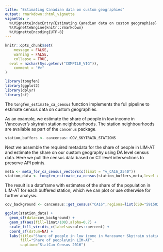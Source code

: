 ```yaml
---
title: "Estimating Canadian data on custom geographies"
output: rmarkdown::html_vignette
vignette: >
  %\VignetteIndexEntry{Estimating Canadian data on custom geographies}
  %\VignetteEngine{knitr::rmarkdown}
  %\VignetteEncoding{UTF-8}
---
```


```r
knitr::opts_chunk$set(
	message = FALSE,
	warning = FALSE,
	collapse = TRUE,
  eval = nzchar(Sys.getenv("COMPILE_VIG")),
	comment = "#>"
)
```

```r
library(tongfen)
library(ggplot2)
library(dplyr)
library(sf)
```

The `tongfen_estimate_ca_census` function implements the full pipeline to estimate census data on custom geographies.

As an example, we estimate the share of people in low income in Vancouver's skytrain station neighbourhoods. The station neighbourhoods are available as part of the `cancenus` package.

```r
station_buffers <- cancensus::COV_SKYTRAIN_STATIONS
```

Next we assemble the required metadata for the share of people in LIM-AT and estimate the share on our custom geography using DA level census data. Here we pull the census data based on CT level intersections to preserve API points.

```r
meta <- meta_for_ca_census_vectors(c(limat = "v_CA16_2540"))
station_data <- tongfen_estimate_ca_census(station_buffers,meta,level = "DA",intersection_level = "CT", quiet=TRUE)
```

The result is a dataframe with estimates of the share of the population in LIM-AT for each buffered station, which we can plot or use otherwise for further analysis.

```r
cov_background <- cancensus::get_census("CA16",regions=list(CSD="5915022"),geo_format = "sf", quiet=TRUE)

ggplot(station_data) +
  geom_sf(data=cov_background) +
  geom_sf(aes(fill=limat/100),alpha=0.7) +
  scale_fill_viridis_c(labels=scales::percent) +
  coord_sf(datum=NA) +
  labs(title="Share of people in low icome in Vancouver Skytrain station neighbourhoods",
       fill="Share of people\nin LIM-AT",
       caption="StatCan Census 2016")
```

